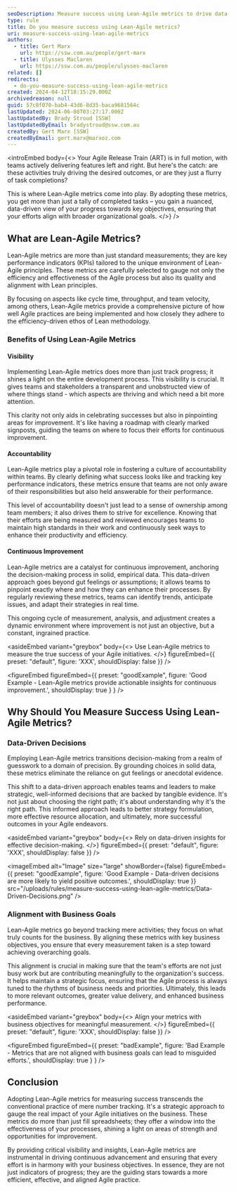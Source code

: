 ```yaml
---
seoDescription: Measure success using Lean-Agile metrics to drive data-driven decisions, ensure alignment with business goals, and foster a culture of accountability within Agile teams.
type: rule
title: Do you measure success using Lean-Agile metrics?
uri: measure-success-using-lean-agile-metrics
authors:
  - title: Gert Marx
    url: https://ssw.com.au/people/gert-marx
  - title: Ulysses Maclaren
    url: https://ssw.com.au/people/ulysses-maclaren
related: []
redirects:
  - do-you-measure-success-using-lean-agile-metrics
created: 2024-04-12T18:15:29.000Z
archivedreason: null
guid: 57c8f070-bab4-43d6-8d35-baca9681564c
lastUpdated: 2024-06-08T03:27:17.000Z
lastUpdatedBy: Brady Stroud [SSW]
lastUpdatedByEmail: bradystroud@ssw.com.au
createdBy: Gert Marx [SSW]
createdByEmail: gert.marx@marxoz.com
---
```


<introEmbed
  body={<>
Your Agile Release Train (ART) is in full motion, with teams actively delivering features left and right. But here's the catch: are these activities truly driving the desired outcomes, or are they just a flurry of task completions?

This is where Lean-Agile metrics come into play. By adopting these metrics, you get more than just a tally of completed tasks – you gain a nuanced, data-driven view of your progress towards key objectives, ensuring that your efforts align with broader organizational goals.
  </>}
/>
## What are Lean-Agile Metrics?

Lean-Agile metrics are more than just standard measurements; they are key performance indicators (KPIs) tailored to the unique environment of Lean-Agile principles. These metrics are carefully selected to gauge not only the efficiency and effectiveness of the Agile process but also its quality and alignment with Lean principles.

By focusing on aspects like cycle time, throughput, and team velocity, among others, Lean-Agile metrics provide a comprehensive picture of how well Agile practices are being implemented and how closely they adhere to the efficiency-driven ethos of Lean methodology.

### Benefits of Using Lean-Agile Metrics

#### Visibility

Implementing Lean-Agile metrics does more than just track progress; it shines a light on the entire development process. This visibility is crucial. It gives teams and stakeholders a transparent and unobstructed view of where things stand - which aspects are thriving and which need a bit more attention.

This clarity not only aids in celebrating successes but also in pinpointing areas for improvement. It's like having a roadmap with clearly marked signposts, guiding the teams on where to focus their efforts for continuous improvement.

#### Accountability

Lean-Agile metrics play a pivotal role in fostering a culture of accountability within teams. By clearly defining what success looks like and tracking key performance indicators, these metrics ensure that teams are not only aware of their responsibilities but also held answerable for their performance.

This level of accountability doesn't just lead to a sense of ownership among team members; it also drives them to strive for excellence. Knowing that their efforts are being measured and reviewed encourages teams to maintain high standards in their work and continuously seek ways to enhance their productivity and efficiency.

#### Continuous Improvement

Lean-Agile metrics are a catalyst for continuous improvement, anchoring the decision-making process in solid, empirical data. This data-driven approach goes beyond gut feelings or assumptions; it allows teams to pinpoint exactly where and how they can enhance their processes. By regularly reviewing these metrics, teams can identify trends, anticipate issues, and adapt their strategies in real time.

This ongoing cycle of measurement, analysis, and adjustment creates a dynamic environment where improvement is not just an objective, but a constant, ingrained practice.

<asideEmbed
  variant="greybox"
  body={<>
    Use Lean-Agile metrics to measure the true success of your Agile initiatives.
  </>}
  figureEmbed={{
    preset: "default",
    figure: 'XXX',
    shouldDisplay: false
  }}
/>

<figureEmbed figureEmbed={{
  preset: "goodExample",
  figure: 'Good Example - Lean-Agile metrics provide actionable insights for continuous improvement.',
  shouldDisplay: true
} } />


## Why Should You Measure Success Using Lean-Agile Metrics?

### Data-Driven Decisions

Employing Lean-Agile metrics transitions decision-making from a realm of guesswork to a domain of precision. By grounding choices in solid data, these metrics eliminate the reliance on gut feelings or anecdotal evidence.

This shift to a data-driven approach enables teams and leaders to make strategic, well-informed decisions that are backed by tangible evidence. It's not just about choosing the right path; it's about understanding why it's the right path. This informed approach leads to better strategy formulation, more effective resource allocation, and ultimately, more successful outcomes in your Agile endeavors.

<asideEmbed
  variant="greybox"
  body={<>
    Rely on data-driven insights for effective decision-making.
  </>}
  figureEmbed={{
    preset: "default",
    figure: 'XXX',
    shouldDisplay: false
  }}
/>

<imageEmbed
  alt="Image"
  size="large"
  showBorder={false}
  figureEmbed={{
    preset: "goodExample",
    figure: 'Good Example - Data-driven decisions are more likely to yield positive outcomes.',
    shouldDisplay: true
  }}
  src="/uploads/rules/measure-success-using-lean-agile-metrics/Data-Driven-Decisions.png"
/>

### Alignment with Business Goals

Lean-Agile metrics go beyond tracking mere activities; they focus on what truly counts for the business. By aligning these metrics with key business objectives, you ensure that every measurement taken is a step toward achieving overarching goals.

This alignment is crucial in making sure that the team's efforts are not just busy work but are contributing meaningfully to the organization's success. It helps maintain a strategic focus, ensuring that the Agile process is always tuned to the rhythms of business needs and priorities. Ultimately, this leads to more relevant outcomes, greater value delivery, and enhanced business performance.

<asideEmbed
  variant="greybox"
  body={<>
    Align your metrics with business objectives for meaningful measurement.
  </>}
  figureEmbed={{
    preset: "default",
    figure: 'XXX',
    shouldDisplay: false
  }}
/>

<figureEmbed figureEmbed={{
  preset: "badExample",
  figure: 'Bad Example - Metrics that are not aligned with business goals can lead to misguided efforts.',
  shouldDisplay: true
} } />


## Conclusion

Adopting Lean-Agile metrics for measuring success transcends the conventional practice of mere number tracking. It's a strategic approach to gauge the real impact of your Agile initiatives on the business. These metrics do more than just fill spreadsheets; they offer a window into the effectiveness of your processes, shining a light on areas of strength and opportunities for improvement.

By providing critical visibility and insights, Lean-Agile metrics are instrumental in driving continuous advancement and ensuring that every effort is in harmony with your business objectives. In essence, they are not just indicators of progress; they are the guiding stars towards a more efficient, effective, and aligned Agile practice.
